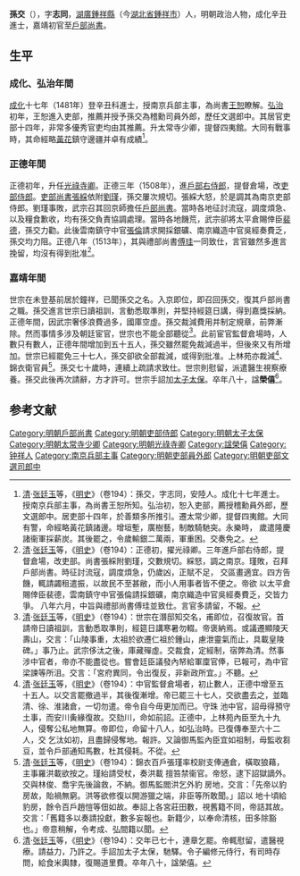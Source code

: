 {{明清人物信息框
| 姓名 = 孫交
| 原名 =
| 圖片名稱= 
| 圖片大小 =
| 圖片說明 = 
|最高職務 = 太子太保戶部尚書
| 國家 = 大明
| 爵位 =
| 籍貫 = [[湖廣承宣布政使司|湖廣]][[鍾祥縣|鍾祥縣]]	 
| 族裔 = 漢族
| 字號 = 字志同
| 諡號 = 榮僖
| 出生日期 = [[景泰_(明朝)|景泰]]四年（1453年）
| 出生地點 = 
| 逝世日期 = [[嘉靖|嘉靖]]十一年（1532年）
| 逝世地點 = 
| 墓葬 =
| 配偶 =
| 親屬 = [[孫忠|孫忠]]（父）<br />[[孫元|孫元]]（子）<br />[[孫序|孫序]]（孫）
| 出身 = *成化十七年辛丑科進士出身
| 經歷 = 
| 著作 =
}}
'''孫交'''（{{bd|1453年||1532年|catIdx=}}），字'''志同'''，[[湖廣承宣布政使司|湖廣]][[鍾祥縣|鍾祥縣]]（今[[湖北省|湖北省]][[鍾祥市|鍾祥市]]）人，明朝政治人物，成化辛丑進士，嘉靖初官至[[明朝戶部尚書|戶部尚書]]。

== 生平 ==
=== 成化、弘治年間 ===
[[成化|成化]]十七年（1481年）登辛丑科進士，授南京兵部主事，為尚書[[王恕|王恕]]瞭解。[[弘治_(明朝)|弘治]]初年，王恕進入吏部，推薦并授予孫交為稽勳司員外郎，歷任文選郎中。其居官吏部十四年，非常多優秀官吏均由其推薦。升太常寺少卿，提督四夷館。大同有戰事時，其命經略[[黃花|黃花]]鎮守邊疆并卓有成績<ref>[[清|清]]·[[张廷玉|张廷玉]]等，《[[明史|明史]]》（卷194）：孫交，字志同，安陸人。成化十七年進士。授南京兵部主事，為尚書王恕所知。弘治初，恕入吏部，薦授稽勳員外郎，歷文選郎中。居吏部十四年，於善類多所推引。遷太常少卿，提督四夷館。大同有警，命經略黃花鎮諸邊。增垣塹，廣樹藝，制敵騎馳突。永樂時， 歲遣隆慶諸衞軍採薪炭。其後罷之，令歲輸銀二萬兩，軍重困。交奏免之。</ref>。

=== 正德年間 ===
正德初年，升任[[光祿寺卿|光祿寺卿]]。正德三年（1508年），進[[戶部右侍郎|戶部右侍郎]]，提督倉場，改[[吏部侍郎|吏部侍郎]]。[[吏部尚書|吏部尚書]][[張綵|張綵]]依附[[劉瑾|劉瑾]]，孫交屢次規切。張綵大怒，於是調其為南京吏部侍郎。劉瑾事敗，武宗召其回京師擔任[[戶部尚書|戶部尚書]]。當時各地征討流寇，調度煩急、以及糧食歉收，均有孫交負責協調處理。當時各地饑荒，武宗卻將太平倉賜倖臣[[裴德|裴德]]，孫交力勸。此後雲南鎮守中官[[張倫|張倫]]請求開採銀礦、南京織造中官吳經奏費乏，孫交均力阻。正德八年（1513年），其與禮部尚書[[傅珪|傅珪]]一同致仕，言官雖然多進言挽留，均沒有得到批准<ref>[[清|清]]·[[张廷玉|张廷玉]]等，《[[明史|明史]]》（卷194）：正德初，擢光祿卿。三年進戶部右侍郎，提督倉場，改吏部。尚書張綵附劉瑾，交數規切。綵怒，調之南京。瑾敗，召拜戶部尚書。時征討流寇，調度煩急，仍歲凶，正賦不足， 交區畫適宜。四方告饑，輒請蠲租遣振，以故民不至甚敝，而小人用事者皆不便之。帝欲 以太平倉賜倖臣裴德，雲南鎮守中官張倫請採銀礦，南京織造中官吳經奏費乏，交皆力爭。 八年六月，中旨與禮部尚書傅珪並致仕。言官多請留，不報。</ref>。

=== 嘉靖年間 ===
世宗在未登基前居於鐘祥，已聞孫交之名。入京即位，即召回孫交，復其戶部尚書之職。孫交進言世宗日讀祖訓，言動悉取準則，并堅持經筵日講，得到嘉獎採納。正德年間，因武宗奢侈浪費過多，國庫空虛。孫交裁減費用并制定規章，前弊漸除。然而事情多涉及朝廷宦官，世宗也不能全部聽從<ref>[[清|清]]·[[张廷玉|张廷玉]]等，《[[明史|明史]]》（卷194）：世宗在潛邸知交名，甫即位，召復故官。首請帝日讀祖訓，言動悉取準則，經筵日講寒暑勿輟。帝褒納焉。或議遷顯陵天壽山，交言：「山陵事重，太祖於欲遷仁祖於鍾山，慮泄靈氣而止，具載皇陵碑。」事乃止。武宗侈汰之後，庫藏殫虛。交裁食，定經制，宿弊為清。然事涉中官者，帝亦不能盡從也。嘗會廷臣議發內帑給軍廩官俸，已報可，為中官梁諫等所沮。交言：「宮府異同，令出復反，非新政所宜。」不聽。</ref>。此前宦官監督倉場時，人數只有數人，正德年間增加到五十五人，孫交雖然罷免裁減過半，但後來又有所增加。世宗已經罷免三十七人，孫交卻欲全部裁減，或得到批准。上林苑亦裁減<ref>[[清|清]]·[[张廷玉|张廷玉]]等，《[[明史|明史]]》（卷194）：中官監督倉場者，初止數人，正德中增至五十五人。以交言罷撤過半，其後復漸增。帝已罷三十七人，交欲盡去之，並臨清、徐、淮諸倉，一切勿遣。帝令自今毋更加而已。守珠 池中官，詔毋得預守土事，而安川夤緣復故。交劾川，命如前詔。正德中，上林苑內臣至九十九人，侵奪公私地無算。帝即位，命留十八人，如弘治時。已復傳奉至六十二人，交 乞汰如初，且盡歸侵奪地。報許。又論御馬監內臣宜如祖制，毋監收芻豆，並令戶部通知馬數，杜其侵耗。不從。</ref>、錦衣衛官員<ref>[[清|清]]·[[张廷玉|张廷玉]]等，《[[明史|明史]]》（卷194）：錦衣百戶張瑾率校尉支俸通倉，橫取狼藉，主事羅洪載欲按之。瑾紿請受杖，奏洪載 擅笞禁衞官。帝怒，逮下詔獄謫外。交與林俊、喬宇先後論救，不納。御馬監閻洪乞外豹 房地，交言：「先帝以豹房故，貽禍無窮。洪等欲修復以開游獵之端，非臣等所敢聞。」詔以 地十頃給豹房，餘令百戶趙愷等佃如故。奉詔上各宮莊田數，視舊籍不同，帝詰其故。交言：「舊籍多以奏請投獻，數多妄報也。新籍少，以奉命清核，田多除豁也。」帝意稍解，令考成、弘間籍以聞。</ref>。孫交七十歲時，連續上疏請求致仕。世宗則慰留，派遣醫生視察療養。孫交此後再次請辭，方才許可。世宗手詔加[[太子太保|太子太保]]。卒年八十，諡'''榮僖'''<ref>[[清|清]]·[[张廷玉|张廷玉]]等，《[[明史|明史]]》（卷194）：交年已七十，連章乞罷。帝輒慰留，遣醫視療。請益力，乃許之。手詔加太子太保，馳驛。令子編修元侍行，有司時存問，給食米輿隸，復賜道里費。卒年八十，諡榮僖。</ref>。

==参考文献==
{{reflist}}

{{start box}}
{{s-off}}
{{succession box|[[楊一清|楊一清]]|[[王瓊_(成化進士)|王瓊]]|[[明朝戶部尚書|明朝戶部尚書]]|1511年-1513年}}
{{succession box|[[楊潭|楊潭]]|[[秦金|秦金]]|[[明朝戶部尚書|明朝戶部尚書]]|1521年-1523年}}
{{end box}}
{{成化十七年辛丑科殿試金榜}}
{{DEFAULTSORT:}}
[[Category:明朝戶部尚書|Category:明朝戶部尚書]]
[[Category:明朝吏部侍郎|Category:明朝吏部侍郎]]
[[Category:明朝太子太保|Category:明朝太子太保]]
[[Category:明朝太常寺少卿|Category:明朝太常寺少卿]]
[[Category:明朝光祿寺卿|Category:明朝光祿寺卿]]
[[Category:諡榮僖|Category:諡榮僖]]
[[Category:钟祥人|Category:钟祥人]]
[[Category:南京兵部主事|Category:南京兵部主事]]
[[Category:明朝吏部員外郎|Category:明朝吏部員外郎]]
[[Category:明朝吏部文選司郎中|Category:明朝吏部文選司郎中]]
